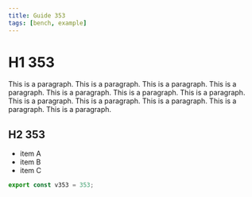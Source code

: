 ```yaml
---
title: Guide 353
tags: [bench, example]
---
```


# H1 353

This is a paragraph. This is a paragraph. This is a paragraph. This is a paragraph. This is a paragraph. This is a paragraph. This is a paragraph. This is a paragraph. This is a paragraph. This is a paragraph. This is a paragraph. This is a paragraph. 

## H2 353

- item A
- item B
- item C

```ts
export const v353 = 353;
```